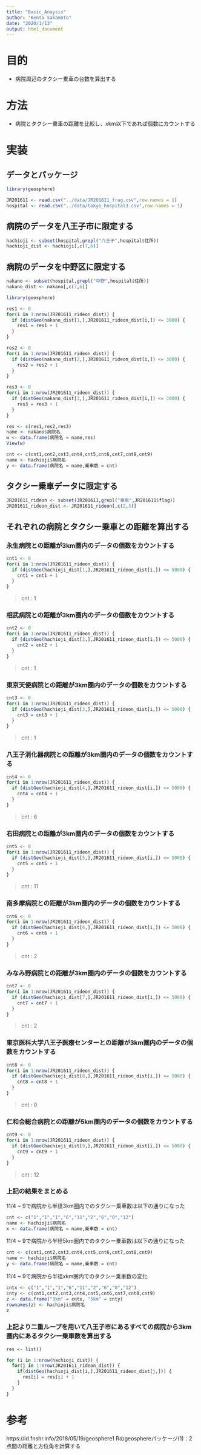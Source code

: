 ---
title: "Basic_Anaysis"
author: "Kenta Sakamoto"
date: "2020/1/13"
output: html_document
---

# 目的
 - 病院周辺のタクシー乗車の台数を算出する

# 方法
 - 病院とタクシー乗車の距離を比較し、$x$km以下であれば個数にカウントする

# 実装
## データとパッケージ
```{r}
library(geosphere)

JR201611 <- read.csv("../data/JR201611_frag.csv",row.names = 1)
hospital <- read.csv("../data/tokyo_hospital3.csv",row.names = 1)
```

## 病院のデータを八王子市に限定する
```{r}
hachioji <- subset(hospital,grepl("八王子",hospital$住所))
hachioji_dist <- hachioji[,c(7,6)]
```

## 病院のデータを中野区に限定する
```{r}
nakano <- subset(hospital,grepl("中野",hospital$住所))
nakano_dist <- nakano[,c(7,6)]
```

```{r}
library(geosphere)

res1 <- 0
for(i in 1:nrow(JR201611_rideon_dist)) {
  if (distGeo(nakano_dist[1,],JR201611_rideon_dist[i,]) <= 3000) {
    res1 = res1 + 1
  }
}

res2 <- 0
for(i in 1:nrow(JR201611_rideon_dist)) {
  if (distGeo(nakano_dist[2,],JR201611_rideon_dist[i,]) <= 3000) {
    res2 = res2 + 1
  }
}

res3 <- 0
for(i in 1:nrow(JR201611_rideon_dist)) {
  if (distGeo(nakano_dist[3,],JR201611_rideon_dist[i,]) <= 3000) {
    res3 = res3 + 1
  }
}
```

```{r}
res <- c(res1,res2,res3)
name <- nakano$病院名
w <- data.frame(病院名 = name,res)
View(w)
```

```{r}
cnt <- c(cnt1,cnt2,cnt3,cnt4,cnt5,cnt6,cnt7,cnt8,cnt9)
name <- hachioji$病院名
y <- data.frame(病院名 = name,乗車数 = cnt)
```

## タクシー乗車データに限定する
```{r}
JR201611_rideon <- subset(JR201611,grepl("乗車",JR201611$flag))
JR201611_rideon_dist <- JR201611_rideon[,c(2,3)]
```

## それぞれの病院とタクシー乗車との距離を算出する
### 永生病院との距離が3km圏内のデータの個数をカウントする
```{r}
cnt1 <- 0
for(i in 1:nrow(JR201611_rideon_dist)) {
  if (distGeo(hachioji_dist[1,],JR201611_rideon_dist[i,]) <= 5000) {
    cnt1 = cnt1 + 1
  }
}
```

> cnt : 1 

### 相武病院との距離が3km圏内のデータの個数をカウントする
```{r}
cnt2 <- 0
for(i in 1:nrow(JR201611_rideon_dist)) {
  if (distGeo(hachioji_dist[2,],JR201611_rideon_dist[i,]) <= 5000) {
    cnt2 = cnt2 + 1
  }
}
```

> cnt : 1

### 東京天使病院との距離が3km圏内のデータの個数をカウントする
```{r}
cnt3 <- 0
for(i in 1:nrow(JR201611_rideon_dist)) {
  if (distGeo(hachioji_dist[3,],JR201611_rideon_dist[i,]) <= 5000) {
    cnt3 = cnt3 + 1
  }
}
```

> cnt : 1

### 八王子消化器病院との距離が3km圏内のデータの個数をカウントする
```{r}
cnt4 <- 0
for(i in 1:nrow(JR201611_rideon_dist)) {
  if (distGeo(hachioji_dist[4,],JR201611_rideon_dist[i,]) <= 5000) {
    cnt4 = cnt4 + 1
  }
}
```

> cnt : 6

### 右田病院との距離が3km圏内のデータの個数をカウントする
```{r}
cnt5 <- 0
for(i in 1:nrow(JR201611_rideon_dist)) {
  if (distGeo(hachioji_dist[5,],JR201611_rideon_dist[i,]) <= 5000) {
    cnt5 = cnt5 + 1
  }
}
```

> cnt : 11

### 南多摩病院との距離が3km圏内のデータの個数をカウントする
```{r}
cnt6 <- 0
for(i in 1:nrow(JR201611_rideon_dist)) {
  if (distGeo(hachioji_dist[6,],JR201611_rideon_dist[i,]) <= 5000) {
    cnt6 = cnt6 + 1
  }
}
```

> cnt : 2

### みなみ野病院との距離が3km圏内のデータの個数をカウントする
```{r}
cnt7 <- 0
for(i in 1:nrow(JR201611_rideon_dist)) {
  if (distGeo(hachioji_dist[7,],JR201611_rideon_dist[i,]) <= 5000) {
    cnt7 = cnt7 + 1
  }
}
```

> cnt : 2

### 東京医科大学八王子医療センターとの距離が3km圏内のデータの個数をカウントする
```{r}
cnt8 <- 0
for(i in 1:nrow(JR201611_rideon_dist)) {
  if (distGeo(hachioji_dist[8,],JR201611_rideon_dist[i,]) <= 5000) {
    cnt8 = cnt8 + 1
  }
}
```

> cnt : 0

### 仁和会総合病院との距離が5km圏内のデータの個数をカウントする
```{r}
cnt9 <- 0
for(i in 1:nrow(JR201611_rideon_dist)) {
  if (distGeo(hachioji_dist[9,],JR201611_rideon_dist[i,]) <= 5000) {
    cnt9 = cnt9 + 1
  }
}
```

> cnt : 12

### 上記の結果をまとめる
11/4 ~ 9で病院から半径3km圏内でのタクシー乗車数は以下の通りになった
```{r}
cnt <- c("1","1","1","6","11","2","6","0","12")
name <- hachioji$病院名
x <- data.frame(病院名 = name,乗車数 = cnt)
```

11/4 ~ 9で病院から半径5km圏内でのタクシー乗車数は以下の通りになった
```{r}
cnt <- c(cnt1,cnt2,cnt3,cnt4,cnt5,cnt6,cnt7,cnt8,cnt9)
name <- hachioji$病院名
y <- data.frame(病院名 = name,乗車数 = cnt)
```

11/4 ~ 9で病院から半径$x$km圏内でのタクシー乗車数の変化
```{r}
cntx <- c("1","1","1","6","11","2","6","0","12") 
cnty <- c(cnt1,cnt2,cnt3,cnt4,cnt5,cnt6,cnt7,cnt8,cnt9)
z <- data.frame("3km" = cntx, "5km" = cnty)
rownames(z) <- hachioji$病院名
z
```

### 上記より二重ループを用いて八王子市にあるすべての病院から3km圏内にあるタクシー乗車数を算出する
```{r}
res <- list()

for (i in 1:nrow(hachioji_dist)) {
  for(j in 1:nrow(JR201611_rideon_dist)) {
    if(distGeo(hachioji_dist[i,],JR201611_rideon_dist[j,])) {
      res[i] = res[i] + 1
    }
  }
}
```

# 参考
https://id.fnshr.info/2018/05/19/geosphere1  Rのgeosphereパッケージ(1)：2点間の距離と方位角を計算する